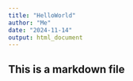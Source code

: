 ```yaml
---
title: "HelloWorld"
author: "Me"
date: "2024-11-14"
output: html_document
---
```


## This is a markdown file

